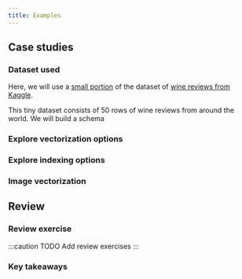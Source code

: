 ```yaml
---
title: Examples
---
```


## Case studies

### Dataset used
Here, we will use a [small portion](https://github.com/weaviate-tutorials/edu-datasets/blob/main/winemag_tiny.csv) of the dataset of [wine reviews from Kaggle](https://www.kaggle.com/datasets/zynicide/wine-reviews).

This tiny dataset consists of 50 rows of wine reviews from around the world. We will build a schema

### Explore vectorization options

### Explore indexing options

### Image vectorization

## <i class="fa-solid fa-square-chevron-right"></i> Review

### <i class="fa-solid fa-pen-to-square"></i> Review exercise

:::caution TODO
Add review exercises
:::

### <i class="fa-solid fa-lightbulb-on"></i> Key takeaways


<GiscusDocComment />